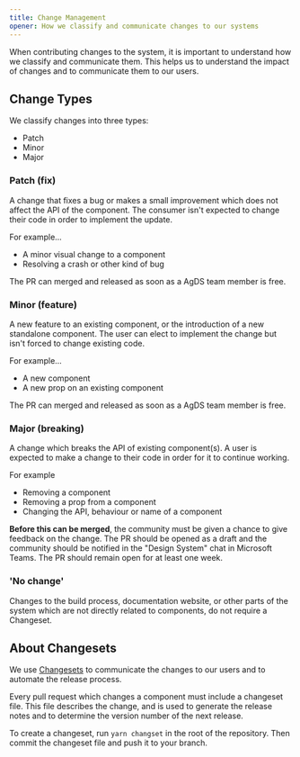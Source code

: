 ```yaml
---
title: Change Management
opener: How we classify and communicate changes to our systems
---
```


When contributing changes to the system, it is important to understand how we classify and communicate them. This helps us to understand the impact of changes and to communicate them to our users.

## Change Types

We classify changes into three types:

- Patch
- Minor
- Major

### Patch (fix)

A change that fixes a bug or makes a small improvement which does not affect the API of the component. The consumer isn't expected to change their code in order to implement the update.

For example...

- A minor visual change to a component
- Resolving a crash or other kind of bug

The PR can merged and released as soon as a AgDS team member is free.

### Minor (feature)

A new feature to an existing component, or the introduction of a new standalone component. The user can elect to implement the change but isn't forced to change existing code.

For example...

- A new component
- A new prop on an existing component

The PR can merged and released as soon as a AgDS team member is free.

### Major (breaking)

A change which breaks the API of existing component(s). A user is expected to make a change to their code in order for it to continue working.

For example

- Removing a component
- Removing a prop from a component
- Changing the API, behaviour or name of a component

**Before this can be merged**, the community must be given a chance to give feedback on the change. The PR should be opened as a draft and the community should be notified in the "Design System" chat in Microsoft Teams. The PR should remain open for at least one week.

### 'No change'

Changes to the build process, documentation website, or other parts of the system which are not directly related to components, do not require a Changeset.

## About Changesets

We use [Changesets](https://github.com/changesets/changesets) to communicate the changes to our users and to automate the release process.

Every pull request which changes a component must include a changeset file. This file describes the change, and is used to generate the release notes and to determine the version number of the next release.

To create a changeset, run `yarn changset` in the root of the repository. Then commit the changeset file and push it to your branch.

